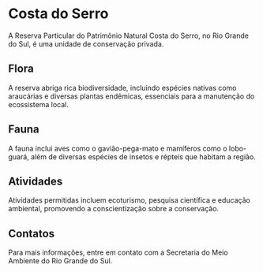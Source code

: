 # Costa do Serro

A Reserva Particular do Patrimônio Natural Costa do Serro, no Rio Grande do Sul, é uma unidade de conservação privada.

## Flora

A reserva abriga rica biodiversidade, incluindo espécies nativas como araucárias e diversas plantas endêmicas, essenciais para a manutenção do ecossistema local.

## Fauna

A fauna inclui aves como o gavião-pega-mato e mamíferos como o lobo-guará, além de diversas espécies de insetos e répteis que habitam a região.

## Atividades

Atividades permitidas incluem ecoturismo, pesquisa científica e educação ambiental, promovendo a conscientização sobre a conservação.

## Contatos

Para mais informações, entre em contato com a Secretaria do Meio Ambiente do Rio Grande do Sul.